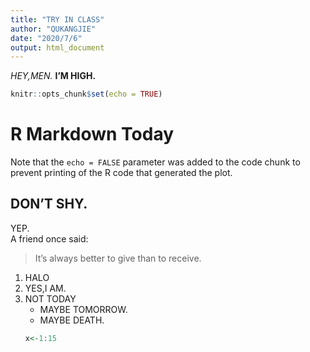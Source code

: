 ```yaml
---
title: "TRY IN CLASS"
author: "QUKANGJIE"
date: "2020/7/6"
output: html_document
---
```

*HEY,MEN.*   **I'M HIGH.**
```r
knitr::opts_chunk$set(echo = TRUE)
```

# R Markdown Today


Note that the `echo = FALSE` parameter was added to the code chunk to prevent printing of the R code that generated the plot.

## DON'T SHY.
YEP.  
A friend once said:

> It's always better to give 
> than to receive.

1. HALO
2. YES,I AM.
3. NOT TODAY
    + MAYBE TOMORROW.
    + MAYBE DEATH.
```r
x<-1:15
```

